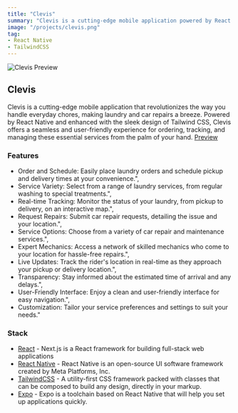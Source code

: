 ```yaml
---
title: "Clevis"
summary: "Clevis is a cutting-edge mobile application powered by React Native and enriched with the sleek design of Tailwind CSS. It revolutionizes everyday chores such as laundry and car repairs by providing a seamless and user-friendly experience. Users can easily order and schedule laundry services, select from a variety of options, and track their laundry in real-time. Additionally, Clevis allows users to request car repairs and connect with expert mechanics who come to their location for hassle-free service. The app offers live updates, transparency in service, a user-friendly interface, and customization options, making it a convenient solution for essential tasks."
image: "/projects/clevis.png"
tag: 
- React Native
- TailwindCSS
---
```

![Clevis Preview](/projects/clevis.png)

## Clevis
Clevis is a cutting-edge mobile application that revolutionizes the way you handle everyday chores, making laundry and car repairs a breeze. Powered by React Native and enhanced with the sleek design of Tailwind CSS, Clevis offers a seamless and user-friendly experience for ordering, tracking, and managing these essential services from the palm of your hand.
[Preview](https://play.google.com/store/apps/details?id=com.alawaelsky.clevis&pcampaignid=web_share)

### Features
- Order and Schedule: Easily place laundry orders and schedule pickup and delivery times at your convenience.",
- Service Variety: Select from a range of laundry services, from regular washing to special treatments.",
- Real-time Tracking: Monitor the status of your laundry, from pickup to delivery, on an interactive map.",
- Request Repairs: Submit car repair requests, detailing the issue and your location.",
- Service Options: Choose from a variety of car repair and maintenance services.",
- Expert Mechanics: Access a network of skilled mechanics who come to your location for hassle-free repairs.",
- Live Updates: Track the rider's location in real-time as they approach your pickup or delivery location.",
- Transparency: Stay informed about the estimated time of arrival and any delays.",
- User-Friendly Interface: Enjoy a clean and user-friendly interface for easy navigation.",
- Customization: Tailor your service preferences and settings to suit your needs."

### Stack
- [React](https://nextjs.org) - Next.js is a React framework for building full-stack web applications
- [React Native](https://reactnative.dev/) - React Native is an open-source UI software framework created by Meta Platforms, Inc.
- [TailwindCSS](https://tailwindcss.com) - A utility-first CSS framework packed with classes that can be composed to build any design, directly in your markup.
- [Expo](https://expo.dev) - Expo is a toolchain based on React Native that will help you set up applications quickly.

